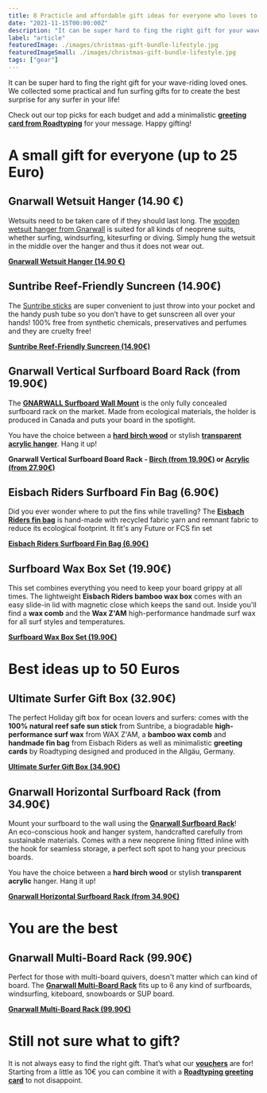 ```yaml
---
title: 8 Practicle and affordable gift ideas for everyone who loves to surf
date: "2021-11-15T00:00:00Z"
description: "It can be super hard to fing the right gift for your wave-riding loved ones. We collected some practical and fun surfing gifts for to create the best surprise for any surfer in your life! Check out our top picks for each budget and happy gifting!"
label: "article"
featuredImage: ./images/christmas-gift-bundle-lifestyle.jpg
featuredImageSmall: ./images/christmas-gift-bundle-lifestyle.jpg
tags: ["gear"]
---
```




It can be super hard to fing the right gift for your wave-riding loved ones. We collected some practical and fun surfing gifts for to create the best surprise for any surfer in your life!

Check out our top picks for each budget and add a minimalistic **[greeting card from Roadtyping](https://secondwavesurfing.com/shop/product/roadtyping-greeting-card/)** for your message. Happy gifting!

# A small gift for everyone (up to 25 Euro)

<ImageContainer
  img1={imgOverview25}
  alt1="A small gift for everyone (up to 25 Euro)"
  caption1="A small gift for everyone (up to 25 Euro)"
/>

## Gnarwall Wetsuit Hanger (14.90 €)

<ImageContainer
  img1={imgWetsuitHanger}
  alt1="Gnarwall Wetsuit Hanger"
  caption1="Gnarwall Wetsuit Hanger (© Gnarwall)"
/>

Wetsuits need to be taken care of if they should last long. The [wooden wetsuit hanger from Gnarwall](https://secondwavesurfing.com/shop/product/wetsuit-hanger/) is suited for all kinds of neoprene suits, whether surfing, windsurfing, kitesurfing or diving. Simply hung the wetsuit in the middle over the hanger and thus it does not wear out.

**[Gnarwall Wetsuit Hanger (14.90 €)](https://secondwavesurfing.com/shop/product/wetsuit-hanger/)**

## Suntribe Reef-Friendly Suncreen (14.90€)

<ImageContainer
  img1={imgSuntribe}
  alt1="Suntribe Reef-Friendly Suncreen"
  caption1="Suntribe Reef-Friendly Suncreen (© Suntribe)"
/>

The [Suntribe sticks](https://secondwavesurfing.com/shop/product/suntribe-zinc-sun-stick/) are super convenient to just throw into your pocket and the handy push tube so you don’t have to get sunscreen all over your hands! 100% free from synthetic chemicals, preservatives and perfumes and they are cruelty free!

**[Suntribe Reef-Friendly Suncreen (14.90€)](https://secondwavesurfing.com/shop/product/suntribe-zinc-sun-stick/)**

## Gnarwall Vertical Surfboard Board Rack (from 19.90€)

<ImageContainer
  img1={imgGnarwallVertical}
  alt1="Gnarwall Vertical Surfboard Board Rack"
  caption1="Gnarwall Vertical Surfboard Board Rack (© Gnarwall)"
/>

The **[GNARWALL Surfboard Wall Mount](https://secondwavesurfing.com/shop/product/surfboard-wall-rack/)** is the only fully concealed surfboard rack on the market. Made from ecological materials, the holder is produced in Canada and puts your board in the spotlight.

You have the choice between a **[hard birch wood](https://secondwavesurfing.com/shop/product/surfboard-wall-rack/)** or stylish **[transparent acrylic hanger](https://secondwavesurfing.com/shop/product/gnarwall-surfboard-wall-rack-acrylic/)**. Hang it up!

**Gnarwall Vertical Surfboard Board Rack - [Birch (from 19.90€)](https://secondwavesurfing.com/shop/product/surfboard-wall-rack/) or [Acrylic (from 27.90€)](https://secondwavesurfing.com/shop/product/gnarwall-surfboard-wall-rack-acrylic/)**

## Eisbach Riders Surfboard Fin Bag (6.90€)

<ImageContainer
  img1={imgFinBag}
  alt1="Eisbach Riders Surfboard Fin Bag"
  caption1="Eisbach Riders Surfboard Fin Bag (© Eisbach Riders)"
/>

Did you ever wonder where to put the fins while travelling? The **[Eisbach Riders fin bag](https://secondwavesurfing.com/shop/product/fin-bag/)** is hand-made with recycled fabric yarn and remnant fabric to reduce its ecological footprint. It fit's any Future or FCS fin set

**[Eisbach Riders Surfboard Fin Bag (6.90€)](https://secondwavesurfing.com/shop/product/fin-bag/)**

## Surfboard Wax Box Set (19.90€)

<ImageContainer
  img1={imgWaxBoxSet}
  alt1="Surfboard Wax Box Set"
  caption1="Surfboard Wax Box Set (© Eisbach Riders)"
/>

This set combines everything you need to keep your board grippy at all times. The lightweight **Eisbach Riders bamboo wax box** comes with an easy slide-in lid with magnetic close which keeps the sand out. Inside you'll find a **wax comb** and the **Wax Z'AM** high-performance handmade surf wax for all surf styles and temperatures.

**[Surfboard Wax Box Set (19.90€)](https://secondwavesurfing.com/shop/product/wax-box-and-comb-set/)**

# Best ideas up to 50 Euros

## Ultimate Surfer Gift Box (32.90€)

<ImageContainer
  img1={imgGiftBox}
  alt1="Ultimate Surfer Gift Box"
  caption1="Ultimate Surfer Gift Box (© Eisbach Riders)"
/>

The perfect Holiday gift box for ocean lovers and surfers: comes with the **100% natural reef safe sun stick** from Suntribe, a biogradable **high-performance surf wax** from WAX Z'AM, a **bamboo wax comb** and **handmade fin bag** from Eisbach Riders as well as minimalistic **greeting cards** by Roadtyping designed and produced in the Allgäu, Germany.

**[Ultimate Surfer Gift Box (34.90€)](https://secondwavesurfing.com/shop/product/christmas-surfer-gift-box/)**

## Gnarwall Horizontal Surfboard Rack (from 34.90€)

<ImageContainer
  img1={imgHorizontalHanger}
  alt1="Gnarwall Horizontal Surfboard Rack"
  caption1="Gnarwall Horizontal Surfboard Rack (© Gnarwall)"
/>

Mount your surfboard to the wall using the **[Gnarwall Surfboard Rack](https://secondwavesurfing.com/shop/product/shepps-horizontal-surfboard-wall-rack/)**!  
An eco-conscious hook and hanger system, handcrafted carefully from sustainable materials. Comes with a new neoprene lining fitted inline with the hook for seamless storage, a perfect soft spot to hang your precious boards.

You have the choice between a **hard birch wood** or stylish **transparent acrylic** hanger. Hang it up!

**[Gnarwall Horizontal Surfboard Rack (from 34.90€)](https://secondwavesurfing.com/shop/product/shepps-horizontal-surfboard-wall-rack/)**

# You are the best

## Gnarwall Multi-Board Rack (99.90€)

<ImageContainer
  img1={imgMultiBoard}
  alt1="Gnarwall Multi-Board Rack"
  caption1="Gnarwall Multi-Board Rack (© Gnarwall)"
/>

Perfect for those with multi-board quivers, doesn't matter which can kind of board. The **[Gnarwall Multi-Board Rack](https://secondwavesurfing.com/shop/product/multi-board-rack/)** fits up to 6 any kind of surfboards, windsurfing, kiteboard, snowboards or SUP board.

**[Gnarwall Multi-Board Rack (99.90€)](https://secondwavesurfing.com/shop/product/multi-board-rack/)**

# Still not sure what to gift?

<ImageContainer
  img1={imgGiftCard}
  alt1="Second Wave Surfing - Voucher"
  caption1="Second Wave Surfing - Voucher (© Roadtyping)"
/>

It is not always easy to find the right gift. That’s what our **[vouchers](https://secondwavesurfing.com/shop/product/sws-gift-voucher-greeting-card/)** are for! Starting from a little as 10€ you can combine it with a **[Roadtyping greeting card](https://secondwavesurfing.com/shop/product/sws-gift-voucher-greeting-card/)** to not disappoint.
